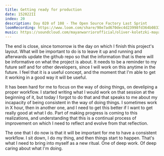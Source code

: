 ```yaml
---
title: Getting ready for production
date: 152022II
index: 20
description: Day 020 of 108 - The Open Source Factory Last Sprint
loomRecording: https://www.loom.com/share/98e7ad670dec4d23998fd364b083396a
music: https://soundcloud.com/mayanwarriorofficial/oliver-koletzki-mayan-warrior-tulum-2020
---
```


The end is close, since tomorrow is the day on which I finish this project's layout. What will be important to do is to leave it up and running and afterwards update the github repo so that the information that is there will be informative on what the project is about. It needs to be a reminder to my future self and for other developers, since I will work on this anytime in the future. I feel that it is a useful concept, and the moment that I'm able to get it working in a good way it will be useful.

It has been hard for me to focus on the way of doing things, on develiping a proper workflow. I started writing what I would work on that session at the beginning of it, but today I forgot to do that and that speaks to me about my incapacity of being consistent in the way of doing things. I sometimes work in X hour, then in another one, and I need to get this better if I want to get really good at what I do. Part of making progress is coming to this realizations, and understanding that this is a continual process of improvement on which I need to reflect and evolve from that reflection.

The one that I do now is that it will be important for me to have a consistent workflow. I sit down, I do my thing, and then things start to happen. That's what I need to bring into myself as a new ritual. One of deep work. Of deep caring about what I'm doing.

